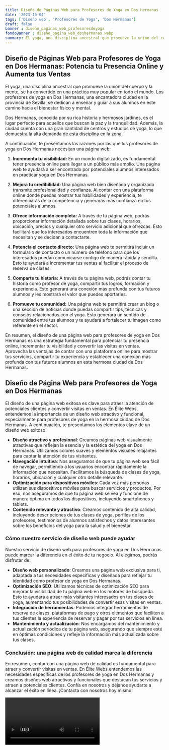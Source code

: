 ```yaml
---
title: Diseño de Páginas Web para Profesores de Yoga en Dos Hermanas
date: '2023-10-04'
tags: ['Diseño web', 'Profesores de Yoga', 'Dos Hermanas']
draft: false
banner : diseño_paginas_web_profesoresdeyoga
fondoBanner : diseño_pagina_web_doshermanas.webp
summary: El yoga, una disciplina ancestral que promueve la unión del cuerpo y la mente, se ha convertido en una práctica muy popular en todo el mundo. Los profesores de yoga en Dos Hermanas, una encantadora ciudad en la provincia de Sevilla, se dedican a enseñar y guiar a sus alumnos en este camino hacia el bienestar físico y mental.
---
```


## Diseño de Páginas Web para Profesores de Yoga en Dos Hermanas: Potencia tu Presencia Online y Aumenta tus Ventas

El yoga, una disciplina ancestral que promueve la unión del cuerpo y la mente, se ha convertido en una práctica muy popular en todo el mundo. Los profesores de yoga en Dos Hermanas, una encantadora ciudad en la provincia de Sevilla, se dedican a enseñar y guiar a sus alumnos en este camino hacia el bienestar físico y mental.

Dos Hermanas, conocida por su rica historia y hermosos jardines, es el lugar perfecto para aquellos que buscan la paz y la tranquilidad. Además, la ciudad cuenta con una gran cantidad de centros y estudios de yoga, lo que demuestra la alta demanda de esta disciplina en la zona.

A continuación, te presentamos las razones por las que los profesores de yoga en Dos Hermanas necesitan una página web:

1. **Incrementa tu visibilidad:** En un mundo digitalizado, es fundamental tener presencia online para llegar a un público más amplio. Una página web te ayudará a ser encontrado por potenciales alumnos interesados en practicar yoga en Dos Hermanas.

2. **Mejora tu credibilidad:** Una página web bien diseñada y organizada transmite profesionalidad y confianza. Al contar con una plataforma online donde puedas mostrar tus habilidades y experiencia, te diferenciarás de la competencia y generarás más confianza en tus potenciales alumnos.

3. **Ofrece información completa:** A través de tu página web, podrás proporcionar información detallada sobre tus clases, horarios, ubicación, precios y cualquier otro servicio adicional que ofrezcas. Esto facilitará que los interesados encuentren toda la información que necesitan y se decidan a contactarte.

4. **Potencia el contacto directo:** Una página web te permitirá incluir un formulario de contacto o un número de teléfono para que los interesados puedan comunicarse contigo de manera rápida y sencilla. Esto te ayudará a incrementar tus ventas al facilitar el proceso de reserva de clases.

5. **Comparte tu historia:** A través de tu página web, podrás contar tu historia como profesor de yoga, compartir tus logros, formación y experiencia. Esto generará una conexión más profunda con tus futuros alumnos y les mostrará el valor que puedes aportarles.

6. **Promueve tu comunidad:** Una página web te permitirá crear un blog o una sección de noticias donde puedas compartir tips, técnicas y consejos relacionados con el yoga. Esto generará un sentido de comunidad entre tus alumnos y te ayudará a fortalecer tu imagen como referente en el sector.

En resumen, el diseño de una página web para profesores de yoga en Dos Hermanas es una estrategia fundamental para potenciar tu presencia online, incrementar tu visibilidad y convertir las visitas en ventas. Aprovecha las ventajas de contar con una plataforma online para mostrar tus servicios, compartir tu experiencia y establecer una conexión más profunda con tus futuros alumnos en esta hermosa ciudad de Dos Hermanas.

<GifSeo />

<Cta />

## Diseño de Página Web para Profesores de Yoga en Dos Hermanas

El diseño de una página web exitosa es clave para atraer la atención de potenciales clientes y convertir visitas en ventas. En Élite Webs, entendemos la importancia de un diseño web atractivo y funcional, especialmente para profesores de yoga en la hermosa ciudad de Dos Hermanas. A continuación, te presentamos los elementos clave de un diseño web exitoso:

- **Diseño atractivo y profesional**: Creamos páginas web visualmente atractivas que reflejan la esencia y la estética del yoga en Dos Hermanas. Utilizamos colores suaves y elementos visuales relajantes para captar la atención de tus visitantes.
- **Navegación intuitiva**: Nos aseguramos de que tu página web sea fácil de navegar, permitiendo a los usuarios encontrar rápidamente la información que necesitan. Facilitamos la búsqueda de clases de yoga, horarios, ubicación y cualquier otro detalle relevante.
- **Optimización para dispositivos móviles**: Cada vez más personas utilizan sus dispositivos móviles para buscar servicios y productos. Por eso, nos aseguramos de que tu página web se vea y funcione de manera óptima en todos los dispositivos, incluyendo smartphones y tablets.
- **Contenido relevante y atractivo**: Creamos contenido de alta calidad, incluyendo descripciones de tus clases de yoga, perfiles de los profesores, testimonios de alumnos satisfechos y datos interesantes sobre los beneficios del yoga para la salud y el bienestar.

### Cómo nuestro servicio de diseño web puede ayudar

Nuestro servicio de diseño web para profesores de yoga en Dos Hermanas puede marcar la diferencia en el éxito de tu negocio. Al elegirnos, podrás disfrutar de:

- **Diseño web personalizado**: Creamos una página web exclusiva para ti, adaptada a tus necesidades específicas y diseñada para reflejar tu identidad como profesor de yoga en Dos Hermanas.
- **Optimización SEO**: Utilizamos técnicas de optimización SEO para mejorar la visibilidad de tu página web en los motores de búsqueda. Esto te ayudará a atraer más visitantes interesados en tus clases de yoga, aumentando tus posibilidades de convertir esas visitas en ventas.
- **Integración de herramientas**: Podemos integrar herramientas de reserva de clases, plataformas de pago y otros elementos que faciliten a tus clientes la experiencia de reservar y pagar por tus servicios en línea.
- **Mantenimiento y actualización**: Nos encargamos del mantenimiento y actualización periódica de tu página web, asegurando que siempre esté en óptimas condiciones y refleje la información más actualizada sobre tus clases.

### Conclusión: una página web de calidad marca la diferencia

En resumen, contar con una página web de calidad es fundamental para atraer y convertir visitas en ventas. En Élite Webs entendemos las necesidades específicas de los profesores de yoga en Dos Hermanas y creamos diseños web atractivos y funcionales que destacan tus servicios y atraen a potenciales clientes. Confía en nosotros y déjanos ayudarte a alcanzar el éxito en línea. ¡Contacta con nosotros hoy mismo!

<Video />

<CtaBot job='Profesores de Yoga' city='Dos Hermanas'/>

<Gmaps query='Dos Hermanas+españa+maps' />
